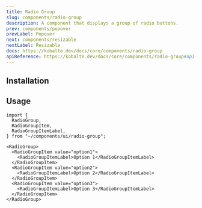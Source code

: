 ```yaml
---
title: Radio Group
slug: components/radio-group
description: A component that displays a group of radio buttons.
prev: components/popover
prevLabel: Popover
next: components/resizable
nextLabel: Resizable
docs: https://kobalte.dev/docs/core/components/radio-group
apiReference: https://kobalte.dev/docs/core/components/radio-group#api-reference
---
```



<PreviewTabs demoCode={RadioGroupDemoCode}>
    <RadioGroupDemo client:only="solid-js" /> 
</PreviewTabs>

## Installation

<InstallationTabs name="radio-group" code={RadioGroupCode} />

## Usage

```tsx
import {
  RadioGroup,
  RadioGroupItem,
  RadioGroupItemLabel,
} from "~/components/ui/radio-group";
```

```tsx
<RadioGroup>
  <RadioGroupItem value="option1">
    <RadioGroupItemLabel>Option 1</RadioGroupItemLabel>
  </RadioGroupItem>
  <RadioGroupItem value="option2">
    <RadioGroupItemLabel>Option 2</RadioGroupItemLabel>
  </RadioGroupItem>
  <RadioGroupItem value="option3">
    <RadioGroupItemLabel>Option 3</RadioGroupItemLabel>
  </RadioGroupItem>
</RadioGroup>
```